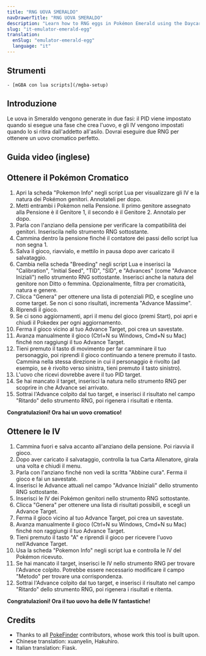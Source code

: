 ```yaml
---
title: "RNG UOVA SMERALDO"
navDrawerTitle: "RNG UOVA SMERALDO"
description: "Learn how to RNG eggs in Pokémon Emerald using the Daycare. Get perfect IVs, natures, and shinies."
slug: "it-emulator-emerald-egg"
translation:
  enSlug: "emulator-emerald-egg"
  language: "it"
---
```


## Strumenti

    - [mGBA con lua scripts](/mgba-setup)

## Introduzione

Le uova in Smeraldo vengono generate in due fasi: il PID viene impostato quando si esegue una fase che crea l'uovo,
e gli IV vengono impostati quando lo si ritira dall'addetto all'asilo. Dovrai eseguire due RNG per ottenere un uovo cromatico perfetto.

## Guida video (inglese)

<YouTubeVideo src="https://www.youtube.com/embed/JtwSZgw6Q4U?si=Fvmg7KLqI9J06wAa" />

## Ottenere il Pokémon Cromatico

1. Apri la scheda "Pokemon Info" negli script Lua per visualizzare gli IV e la natura dei Pokémon genitori. Annotateli per dopo.
2. Metti entrambi i Pokémon nella Pensione. Il primo genitore assegnato alla Pensione è il Genitore 1, il secondo è il Genitore 2. Annotalo per dopo.
3. Parla con l'anziano della pensione per verificare la compatibilità dei genitori. Inseriscila nello strumento RNG sottostante.
4. Cammina dentro la pensione finché il contatore dei passi dello script lua non segna 1.
5. Salva il gioco, riavvialo, e mettilo in pausa dopo aver caricato il salvataggio.
6. Cambia nella scheda "Breeding" negli script Lua e inserisci la "Calibration", "Initial Seed", "TID", "SID", e "Advances" (come "Advance Iniziali")
   nello strumento RNG sottostante. Inserisci anche la natura del genitore non Ditto o femmina. Opzionalmente, filtra per cromaticità, natura e genere.
7. Clicca "Genera" per ottenere una lista di potenziali PID, e scegline uno come target. Se non ci sono risultati, incrementa "Advance Massime".
8. Riprendi il gioco.
9. Se ci sono aggiornamenti, apri il menu del gioco (premi Start), poi apri e chiudi il Pokedex per ogni aggiornamento.
10. Ferma il gioco vicino al tuo Advance Target, poi crea un savestate.
11. Avanza manualmente il gioco (Ctrl+N su Windows, Cmd+N su Mac) finché non raggiungi il tuo Advance Target.
12. Tieni premuto il tasto di movimento per far camminare il tuo personaggio, poi riprendi il gioco continuando a tenere premuto il tasto. Cammina nella stessa direzione in cui il personaggio è rivolto (ad esempio, se è rivolto verso sinistra, tieni premuto il tasto sinistro).
13. L'uovo che ricevi dovrebbe avere il tuo PID target.
14. Se hai mancato il target, inserisci la natura nello strumento RNG per scoprire in che Advance sei arrivato.
15. Sottrai l'Advance colpito dal tuo target, e inserisci il risultato nel campo "Ritardo" dello strumento RNG, poi rigenera i risultati e ritenta.

**Congratulazioni! Ora hai un uovo cromatico!**

<EmeraldHeldEgg lua language="it" />

## Ottenere le IV

1. Cammina fuori e salva accanto all'anziano della pensione. Poi riavvia il gioco.
2. Dopo aver caricato il salvataggio, controlla la tua Carta Allenatore, girala una volta e chiudi il menu.
3. Parla con l'anziano finché non vedi la scritta "Abbine cura". Ferma il gioco e fai un savestate.
4. Inserisci le Advance attuali nel campo "Advance Iniziali" dello strumento RNG sottostante.
5. Inserisci le IV dei Pokémon genitori nello strumento RNG sottostante.
6. Clicca "Genera" per ottenere una lista di risultati possibili, e scegli un Advance Target.
7. Ferma il gioco vicino al tuo Advance Target, poi crea un savestate.
8. Avanza manualmente il gioco (Ctrl+N su Windows, Cmd+N su Mac) finché non raggiungi il tuo Advance Target.
9. Tieni premuto il tasto "A" e riprendi il gioco per ricevere l'uovo nell'Advance Target.
10. Usa la scheda "Pokemon Info" negli script lua e controlla le IV del Pokémon ricevuto.
11. Se hai mancato il target, inserisci le IV nello strumento RNG per trovare l'Advance colpito. Potrebbe essere necessario modificare il campo "Metodo" per trovare una corrispondenza.
12. Sottrai l'Advance colpito dal tuo target, e inserisci il risultato nel campo "Ritardo" dello strumento RNG, poi rigenera i risultati e ritenta.

**Congratulazioni! Ora il tuo uovo ha delle IV fantastiche!**

<EmeraldPickupEgg lua language="it" />

## Credits

- Thanks to all [PokeFinder](https://github.com/Admiral-Fish/PokeFinder) contributors, whose work this tool is built upon.
- Chinese translation: xuanyelin, Hakuhiro.
- Italian translation: Fiask.
